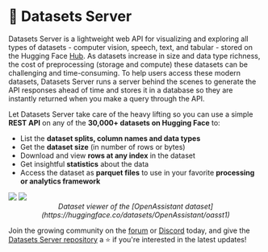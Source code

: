 # 🤗 Datasets Server

Datasets Server is a lightweight web API for visualizing and exploring all types of datasets - computer vision, speech, text, and tabular - stored on the Hugging Face [Hub](https://huggingface.co/datasets).
As datasets increase in size and data type richness, the cost of preprocessing (storage and compute) these datasets can be challenging and time-consuming.
To help users access these modern datasets, Datasets Server runs a server behind the scenes to generate the API responses ahead of time and stores it in a database so they are instantly returned when you make a query through the API. 

Let Datasets Server take care of the heavy lifting so you can use a simple **REST API** on any of the **30,000+ datasets on Hugging Face** to:

* List the **dataset splits, column names and data types**
* Get the **dataset size** (in number of rows or bytes)
* Download and view **rows at any index** in the dataset
* Get insightful **statistics** about the data
* Access the dataset as **parquet files** to use in your favorite **processing or analytics framework**


<div class="flex justify-center">
    <img style="margin-bottom: 0;" class="block dark:hidden" src="https://huggingface.co/datasets/huggingface/documentation-images/resolve/main/datasets-server/oasst1_light.png"/>
    <img style="margin-bottom: 0;" class="hidden dark:block" src="https://huggingface.co/datasets/huggingface/documentation-images/resolve/main/datasets-server/oasst1_dark.png"/>
</div>

<p style="text-align: center; font-style: italic; margin-top: 0;">
Dataset viewer of the [OpenAssistant dataset](https://huggingface.co/datasets/OpenAssistant/oasst1)
</p>

Join the growing community on the [forum](https://discuss.huggingface.co/) or [Discord](https://discord.com/invite/JfAtkvEtRb) today, and give the [Datasets Server repository](https://github.com/huggingface/datasets-server) a ⭐️ if you're interested in the latest updates!
